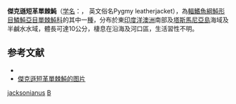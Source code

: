 {{Speciesbox
| genus = Brachaluteres
| species = jacksonianus
| image = Brachaluteres_jacksonianus.jpg
| status = NE
| status_system = IUCN3.1
| authority = [[Quoy|Quoy]] & [[Gaimard|Gaimard]], 1824
| synonyms = *''Balistes jacksonianus, Quoy & Gaimard, 1824''
*''Aleuterius trossulus, Richardson, 1846''
*''Brachaluteres trossulus, Richardson, 1846''
*''Aleuterius baueri, Richardson, 1846''
*''Brachaluteres baueri, Richardson, 1846''
}}

'''傑克遜短革單棘魨'''（[[学名|学名]]：{{lang|la|''Brachaluteres jacksonianus''}}， 英文俗名Pygmy leatherjacket），為[[輻鰭魚綱|輻鰭魚綱]][[魨形目|魨形目]][[鱗魨亞目|鱗魨亞目]][[單棘魨科|單棘魨科]]的其中一[[種|種]]，分布於東[[印度洋|印度洋]][[澳洲|澳洲]]南部及[[塔斯馬尼亞島|塔斯馬尼亞島]]海域及半鹹水水域，體長可達10公分，棲息在沿海及河口區，生活習性不明。

==参考文献==
*{{FishBase_species|genus=Brachaluteres|species=jacksonianus |year=2014|month=2}}
* [https://www.diverosa.com/Australia_SA/ASA-009_Brachaluteres_jacksonianus_Pygmy_leatherjacket.jpg 傑克遜短革單棘魨的图片] {{Wayback|url=https://www.diverosa.com/Australia_SA/ASA-009_Brachaluteres_jacksonianus_Pygmy_leatherjacket.jpg |date=20200726003327 }}

{{taxonbar}}

[[Category:短革單棘魨屬|jacksonianus]]
[[Category:1824年描述的魚類|B]]


{{魚類小作品}}